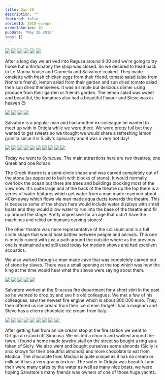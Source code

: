 ```yaml
---
title: Day 10
description: ""
featured: false
seriesId: 2018-europe
orderInSeries: 10
pubDate: "May 26 2018"
tags: []
---
```



<Grid columns={3}>
  <Img
    src="http://localhost:53409/Europe/day-10_files/ce895945-0cf4-42af-adbc-0f140b04f6d2-57dd14ba19d91d11d94d0618a9df80633680bcb7.jpg"
    colSpan={2}
    rowSpan={2}
  />
  <Img src="http://localhost:53409/Europe/day-10_files/cc1726c6-7159-4c2c-af4a-2a1b6618ca03-cae2c1a240c53b0789428865ce4f8f031ac2f4d5.jpg" />
  <Img src="http://localhost:53409/Europe/day-10_files/9fc83a14-6814-4f91-b69b-932e365284a5-361510bf361b1bb4d85a10667d890600b2e938ca.jpg" />
  <Img src="http://localhost:53409/Europe/day-10_files/2656e2e6-c8b6-4a1a-8c2e-3c37ff3c32bd-e8760eb42c4e4e79b21b60c02b79f826b0c21b83.jpg" />
  <Img src="http://localhost:53409/Europe/day-10_files/e5b9622c-57bb-45f6-8314-6bf319b11ea6-d53b0ee15479026567093641569b43935cc13c73.jpg" />
  <Img src="http://localhost:53409/Europe/day-10_files/17a2c4d4-b5dc-43f2-a504-0c623644634d-96b00565a7151be45e41d32f0f202387c071e300.jpg" />
</Grid>

After a long day we arrived into Ragusa around 9:30 and we're going to try horse but unfortunately the shop was closed. So we decided to head back to Le Marina house and Carmella and Salvatore cooked. They made omelette with fresh chicken eggs from their friend, tomato salad (also from Nonna's friend), lemon salad from their garden and sun dried tomato salad then sun dried themselves. It was a simple but delicious dinner using produce from their garden or friends garden. The lemon salad was sweet and beautiful, the tomatoes also had a beautiful flavour and Steve was in heaven 😍

<Grid columns={2}>
  <Img src="http://localhost:53409/Europe/day-10_files/707717db-55c0-4894-aff3-a23fc1df91f6-11ab0f463ca0dcd56d2af3bca515fd737fcb8875.jpg" />
  <Img src="http://localhost:53409/Europe/day-10_files/6563dc5c-702f-4160-a8dc-57502e14cdc3-91e130bad779854915f5fb8fa50a33c91a604c11.jpg" />
  <Img src="http://localhost:53409/Europe/day-10_files/f5e43d55-4053-4669-9d07-f05583c0e46c-d76deff84823a6950a83c3893d53fd6ebf23de1b.jpg" />
  <Img src="http://localhost:53409/Europe/day-10_files/88e49985-5ef4-4b28-85da-dfc1dfead7c3-5ee965ec8e3a634f5706e440d293502073dcd82f.jpg" />
</Grid>

Salvatore is a popular man and had another ex-colleague he wanted to meet up with in Ortigia while we were there. We were pretty full but they wanted to get sweets so we thought we would share a refreshing lemon granita since it is Sicily's speciality and it was a very hot day!

<Grid columns={4}>
  <Img
    src="http://localhost:53409/Europe/day-10_files/4b3245e0-09c2-488f-8822-c16815b60510-7b67bd2fae08283036a1b754f7b81a51998fb482.jpg"
    colSpan={2}
    rowSpan={2}
  />
  <Img src="http://localhost:53409/Europe/day-10_files/103db669-05ba-4c4f-a10a-9a2ec22b1af0-b3907ad1218fd8187df008952f98e4379f8ff927.jpg" />
  <Img src="http://localhost:53409/Europe/day-10_files/8a559f18-5138-4968-9be4-5b62f29db812-9168dc76fd1b899bb117640b4d2acb4dd533a933.jpg" />
  <Img src="http://localhost:53409/Europe/day-10_files/02999419-f3ea-4eed-8dd6-4c0281e19a06-ce18bb60e6a342f3f81116d7d6742dddd5e71c2d.jpg" />
  <Img src="http://localhost:53409/Europe/day-10_files/806d07cd-08b1-449b-8b12-8ebdd7b3fa2b-fbeace069b8c46d28a844f9a02f84f12ae469c9a.jpg" />
  <Img src="http://localhost:53409/Europe/day-10_files/39654ced-3a75-428e-84cb-96076cf8c5be-0f213cd845a40c2517bd9c5077098cc6e2a747ee.jpg" />
  <Img
    src="http://localhost:53409/Europe/day-10_files/b746251c-519c-4f03-b3a4-4c43d58b2011-e85551c17721521ed3c005a762dd95acad426829.jpg"
    colSpan={2}
    rowSpan={2}
  />
  <Img src="http://localhost:53409/Europe/day-10_files/fccc87d2-3cfe-4665-b21f-3e06737875e1-bcacfb9940212a108cc7084c907c0c450a1cddef.jpg" />
  <Img src="http://localhost:53409/Europe/day-10_files/188ff1b6-0b1c-40a8-ad7d-c576d0721036-79e6101a86f542b5bde15c1dc578bd0f7c47a1f6.jpg" />
  <Img src="http://localhost:53409/Europe/day-10_files/6ec29358-decb-477d-8974-f19ad4d22052-5ca7c45234430f861ceb437a5c7d5a8a0425ef2f.jpg" />
</Grid>

Today we went to Syracuse. The main attractions here are two theatres, one Greek and one Roman.

The Greek theatre is a semi-circle shape and was carved completely out of the stone (as opposed to built with blocks of stone). It would normally overlook the ocean but there are trees and buildings blocking most of the view now. It's quite large and at the back of the theatre up the top there is a series of water features which get water from a man made reservoir about 40km away which flows via man made aqua ducts towards the theatre. This is because some of the shows here would include water displays with small boats and they would allow water to run into the base of the theatre and fill up around the stage. Pretty impressive for an age that didn't have the machines and relied on humans carving stones!

The other theatre was more representative of the coliseum and is a full circle shape that would host battles between people and animals. This one is mostly ruined with just a path around the outside where as the previous one is maintained and still used today for modern shows and had excellent acoustics.

We also walked through a man made cave that was completely carved out of stone by slaves. There was a small opening at the top which was how the king at the time would hear what the slaves were saying about them.

<Grid columns={6}>
  <Img
    src="http://localhost:53409/Europe/day-10_files/8d9f89a9-29d1-4115-958a-8eb40e50673a-7b1e852e0c8df5710ae4a5ab227421fe2f00a476.jpg"
    colSpan={2}
  />
  <Img
    src="http://localhost:53409/Europe/day-10_files/7c049e78-e78d-40f2-9303-f6abd03c02c1-24544c80f25173ee8dcd054497d1a906cbc68ba4.jpg"
    colSpan={2}
  />
  <Img
    src="http://localhost:53409/Europe/day-10_files/0b076079-b81b-44af-9f7d-a972dfd44ca1-c6937e57d1febe6659da7fdf963f6fa5bde4e4c1.jpg"
    colSpan={2}
  />
  <Img
    src="http://localhost:53409/Europe/day-10_files/4e45a5ad-54db-4bc7-8757-e376d42d9fb7-f5a7cd48e1e02c28eb553d314e5291218b07414f.jpg"
    colSpan={3}
  />
  <Img
    src="http://localhost:53409/Europe/day-10_files/2e6b9582-c9db-461d-943b-3d4697eccb59-c1bd5599a7bde0ba2a07b2c0fa97ce3dbec13d49.jpg"
    colSpan={3}
  />
</Grid>

Salvatore worked at the Siracusa fire department for a short stint in the past so he wanted to drop by and see his old colleagues. We met a few of his colleagues, saw the newest fire engine which is about 800,000 euro. They then offered us ice cream from their ice cream fridge! I had a magnum and Steve has a cherry chocolate ice cream from Italy.

<Grid columns={4}>
  <Img
    src="http://localhost:53409/Europe/day-10_files/bbc7d2e3-e5b1-4bce-84e8-8f56cd179d48-3b9575af476472e485a85cd79cacde33d351708e.jpg"
    colSpan={2}
    rowSpan={2}
  />
  <Img src="http://localhost:53409/Europe/day-10_files/866cc746-52da-49fe-9f22-2a06668a9c88-b5113b1781a20f026345d85ac3d15dea6e2970b5.jpg" />
  <Img src="http://localhost:53409/Europe/day-10_files/b4eb4ddf-4541-4662-a81c-16ccf4b1bd39-be33430a8f3b652d440b6290a7055f69d5016e5a.jpg" />
  <Img src="http://localhost:53409/Europe/day-10_files/0ad3e611-bd81-46cc-a79c-07b54a33af9a-6a500575ede4c10c897de30fb135a631c14cf69b.jpg" />
  <Img src="http://localhost:53409/Europe/day-10_files/c6fd5541-cf4c-4b7c-a5fd-c772af59f318-4db95564c1a9da7c2dfc0e79d2e564967d47b03d.jpg" />
  <Img src="http://localhost:53409/Europe/day-10_files/3d68313c-cbc1-49cb-88ff-cd81a32497f8-558c494b52effbd14c1e2ead4481ca96462778e0.jpg" />
  <Img src="http://localhost:53409/Europe/day-10_files/4a42bce8-30e2-442f-86a8-359ae8730bc8-e066ba219c33fd6321e48d6b8f20dcf28ae1afc2.jpg" />
  <Img src="http://localhost:53409/Europe/day-10_files/a188234f-e697-4f06-8e9d-53021507e91c-fe08a8ed6927a15436121489e39abc2c87717b79.jpg" />
  <Img src="http://localhost:53409/Europe/day-10_files/17f8db86-f033-4627-93c2-b2f97a3a7c42-89546163ac20c478d253860137dfe8e11a45868a.jpg" />
</Grid>

After getting fuel from an ice cream stop at the fire station we went to Ortigia an island off Siracusa. We visited a church and walked around the town. I found a home made jewelry stall on the street so bought a ring as a token of Sicily. We also went and bought ourselves some almonds (Sicily is also known for their beautiful almonds) and more chocolate to eat from Modica. The chocolate from Modica is quite unique as it has no cream or milk so it has a very grainy texture. The water in Ortigia was beautiful and their were many cafes by the water as well as many nice boats, we were hoping Salvatore's many friends was owners of one of those huge yachts.
